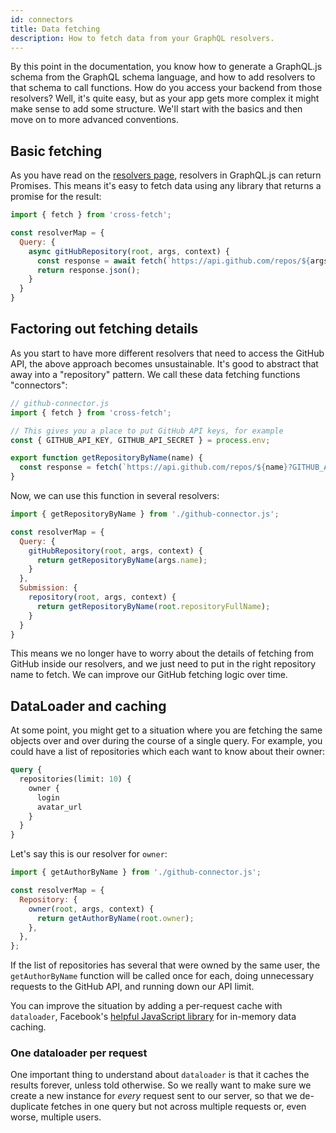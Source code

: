 ```yaml
---
id: connectors
title: Data fetching
description: How to fetch data from your GraphQL resolvers.
---
```


By this point in the documentation, you know how to generate a GraphQL.js schema from the GraphQL schema language, and how to add resolvers to that schema to call functions. How do you access your backend from those resolvers? Well, it's quite easy, but as your app gets more complex it might make sense to add some structure. We'll start with the basics and then move on to more advanced conventions.

## Basic fetching

As you have read on the [resolvers page](/docs/resolvers/#resolver-result-format), resolvers in GraphQL.js can return Promises. This means it's easy to fetch data using any library that returns a promise for the result:

```js
import { fetch } from 'cross-fetch';

const resolverMap = {
  Query: {
    async gitHubRepository(root, args, context) {
      const response = await fetch(`https://api.github.com/repos/${args.name}`);
      return response.json();
    }
  }
}
```

## Factoring out fetching details

As you start to have more different resolvers that need to access the GitHub API, the above approach becomes unsustainable. It's good to abstract that away into a "repository" pattern. We call these data fetching functions "connectors":

```js
// github-connector.js
import { fetch } from 'cross-fetch';

// This gives you a place to put GitHub API keys, for example
const { GITHUB_API_KEY, GITHUB_API_SECRET } = process.env;

export function getRepositoryByName(name) {
  const response = fetch(`https://api.github.com/repos/${name}?GITHUB_API_KEY=${GITHUB_API_KEY}&GITHUB_API_SECRET=${GITHUB_API_SECRET}`);
}
```

Now, we can use this function in several resolvers:

```js
import { getRepositoryByName } from './github-connector.js';

const resolverMap = {
  Query: {
    gitHubRepository(root, args, context) {
      return getRepositoryByName(args.name);
    }
  },
  Submission: {
    repository(root, args, context) {
      return getRepositoryByName(root.repositoryFullName);
    }
  }
}
```

This means we no longer have to worry about the details of fetching from GitHub inside our resolvers, and we just need to put in the right repository name to fetch. We can improve our GitHub fetching logic over time.

## DataLoader and caching

At some point, you might get to a situation where you are fetching the same objects over and over during the course of a single query. For example, you could have a list of repositories which each want to know about their owner:

```graphql
query {
  repositories(limit: 10) {
    owner {
      login
      avatar_url
    }
  }
}
```

Let's say this is our resolver for `owner`:

```js
import { getAuthorByName } from './github-connector.js';

const resolverMap = {
  Repository: {
    owner(root, args, context) {
      return getAuthorByName(root.owner);
    },
  },
};
```

If the list of repositories has several that were owned by the same user, the `getAuthorByName` function will be called once for each, doing unnecessary requests to the GitHub API, and running down our API limit.

You can improve the situation by adding a per-request cache with `dataloader`, Facebook's [helpful JavaScript library](https://github.com/facebook/dataloader) for in-memory data caching.

### One dataloader per request

One important thing to understand about `dataloader` is that it caches the results forever, unless told otherwise. So we really want to make sure we create a new instance for _every_ request sent to our server, so that we de-duplicate fetches in one query but not across multiple requests or, even worse, multiple users.

